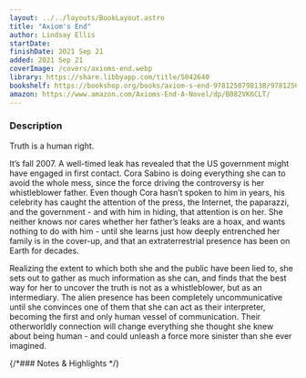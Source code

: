 ```yaml
---
layout: ../../layouts/BookLayout.astro
title: "Axiom's End"
author: Lindsay Ellis
startDate:
finishDate: 2021 Sep 21
added: 2021 Sep 21
coverImage: /covers/axioms-end.webp
library: https://share.libbyapp.com/title/5042640
bookshelf: https://bookshop.org/books/axiom-s-end-9781250798138/9781250798138
amazon: https://www.amazon.com/Axioms-End-A-Novel/dp/B082VK6CLT/
---
```


<ReadingTime
  startDate  = {frontmatter.startDate}
  finishDate = {frontmatter.finishDate}
/>

### Description
Truth is a human right.

It’s fall 2007. A well-timed leak has revealed that the US government might have engaged in first contact. Cora Sabino is doing everything she can to avoid the whole mess, since the force driving the controversy is her whistleblower father. Even though Cora hasn’t spoken to him in years, his celebrity has caught the attention of the press, the Internet, the paparazzi, and the government - and with him in hiding, that attention is on her. She neither knows nor cares whether her father’s leaks are a hoax, and wants nothing to do with him - until she learns just how deeply entrenched her family is in the cover-up, and that an extraterrestrial presence has been on Earth for decades.

Realizing the extent to which both she and the public have been lied to, she sets out to gather as much information as she can, and finds that the best way for her to uncover the truth is not as a whistleblower, but as an intermediary. The alien presence has been completely uncommunicative until she convinces one of them that she can act as their interpreter, becoming the first and only human vessel of communication. Their otherworldly connection will change everything she thought she knew about being human - and could unleash a force more sinister than she ever imagined.

{/*### Notes & Highlights */}

<BuyBook
  library   = {frontmatter.library}
  bookshelf = {frontmatter.bookshelf}
  amazon    = {frontmatter.amazon}
/>
